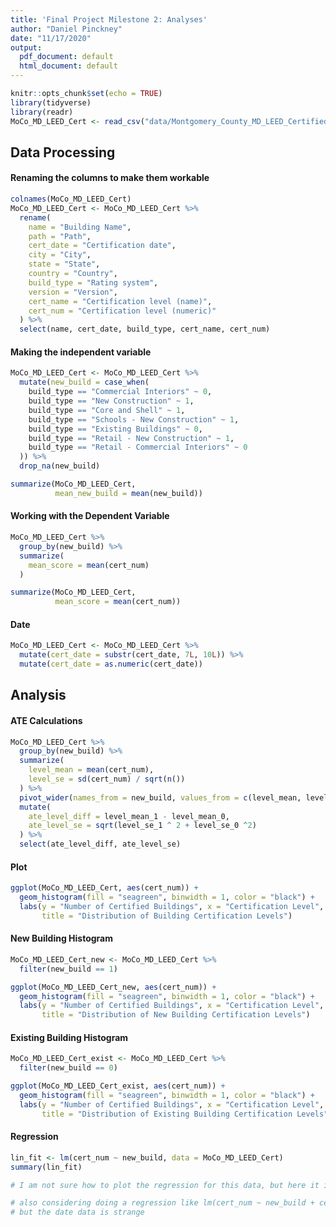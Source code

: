 ```yaml
---
title: 'Final Project Milestone 2: Analyses'
author: "Daniel Pinckney"
date: "11/17/2020"
output:
  pdf_document: default
  html_document: default
---
```


```r
knitr::opts_chunk$set(echo = TRUE)
library(tidyverse)
library(readr)
MoCo_MD_LEED_Cert <- read_csv("data/Montgomery_County_MD_LEED_Certified_Buildings.csv")
```

## Data Processing

#### Renaming the columns to make them workable

```r
colnames(MoCo_MD_LEED_Cert)
MoCo_MD_LEED_Cert <- MoCo_MD_LEED_Cert %>% 
  rename(
    name = "Building Name",
    path = "Path",
    cert_date = "Certification date",
    city = "City",
    state = "State",
    country = "Country",
    build_type = "Rating system",
    version = "Version",
    cert_name = "Certification level (name)",
    cert_num = "Certification level (numeric)"
  ) %>% 
  select(name, cert_date, build_type, cert_name, cert_num)
```

#### Making the independent variable

```r
MoCo_MD_LEED_Cert <- MoCo_MD_LEED_Cert %>% 
  mutate(new_build = case_when(
    build_type == "Commercial Interiors" ~ 0,
    build_type == "New Construction" ~ 1,
    build_type == "Core and Shell" ~ 1,
    build_type == "Schools - New Construction" ~ 1,
    build_type == "Existing Buildings" ~ 0,
    build_type == "Retail - New Construction" ~ 1,
    build_type == "Retail - Commercial Interiors" ~ 0
  )) %>% 
  drop_na(new_build)

summarize(MoCo_MD_LEED_Cert, 
          mean_new_build = mean(new_build))
```

#### Working with the Dependent Variable

```r
MoCo_MD_LEED_Cert %>% 
  group_by(new_build) %>% 
  summarize(
    mean_score = mean(cert_num)
  )

summarize(MoCo_MD_LEED_Cert, 
          mean_score = mean(cert_num))
```

#### Date

```r
MoCo_MD_LEED_Cert <- MoCo_MD_LEED_Cert %>% 
  mutate(cert_date = substr(cert_date, 7L, 10L)) %>% 
  mutate(cert_date = as.numeric(cert_date))
```


## Analysis

#### ATE Calculations

```r
MoCo_MD_LEED_Cert %>% 
  group_by(new_build) %>% 
  summarize(
    level_mean = mean(cert_num),
    level_se = sd(cert_num) / sqrt(n())
  ) %>% 
  pivot_wider(names_from = new_build, values_from = c(level_mean, level_se)) %>% 
  mutate(
    ate_level_diff = level_mean_1 - level_mean_0,
    ate_level_se = sqrt(level_se_1 ^ 2 + level_se_0 ^2)
  ) %>% 
  select(ate_level_diff, ate_level_se)
```

#### Plot

```r
ggplot(MoCo_MD_LEED_Cert, aes(cert_num)) +
  geom_histogram(fill = "seagreen", binwidth = 1, color = "black") +
  labs(y = "Number of Certified Buildings", x = "Certification Level",
       title = "Distribution of Building Certification Levels")
```


#### New Building Histogram

```r
MoCo_MD_LEED_Cert_new <- MoCo_MD_LEED_Cert %>% 
  filter(new_build == 1)

ggplot(MoCo_MD_LEED_Cert_new, aes(cert_num)) +
  geom_histogram(fill = "seagreen", binwidth = 1, color = "black") +
  labs(y = "Number of Certified Buildings", x = "Certification Level",
       title = "Distribution of New Building Certification Levels")
```


#### Existing Building Histogram

```r
MoCo_MD_LEED_Cert_exist <- MoCo_MD_LEED_Cert %>% 
  filter(new_build == 0)

ggplot(MoCo_MD_LEED_Cert_exist, aes(cert_num)) +
  geom_histogram(fill = "seagreen", binwidth = 1, color = "black") +
  labs(y = "Number of Certified Buildings", x = "Certification Level", 
       title = "Distribution of Existing Building Certification Levels")
```

#### Regression

```r
lin_fit <- lm(cert_num ~ new_build, data = MoCo_MD_LEED_Cert)
summary(lin_fit)

# I am not sure how to plot the regression for this data, but here it is

# also considering doing a regression like lm(cert_num ~ new_build + cert_date), 
# but the date data is strange
```

